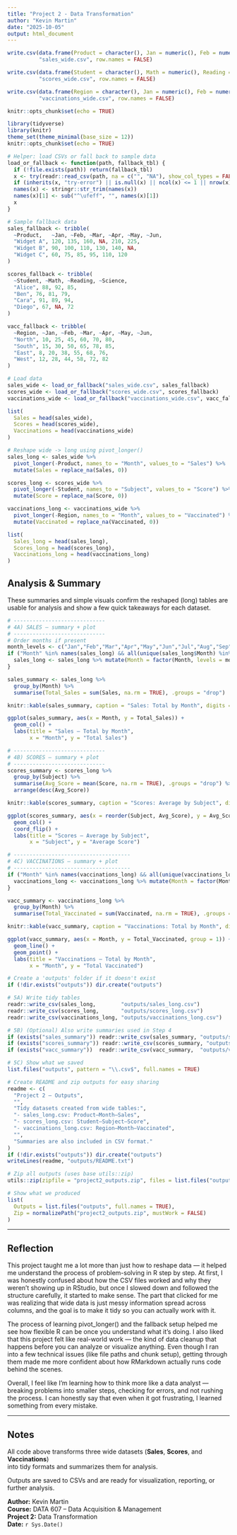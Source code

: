 ```yaml
---
title: "Project 2 - Data Transformation"
author: "Kevin Martin"
date: "2025-10-05"
output: html_document
---
```


```r
write.csv(data.frame(Product = character(), Jan = numeric(), Feb = numeric(), Mar = numeric()),
          "sales_wide.csv", row.names = FALSE)

write.csv(data.frame(Student = character(), Math = numeric(), Reading = numeric(), Science = numeric()),
          "scores_wide.csv", row.names = FALSE)

write.csv(data.frame(Region = character(), Jan = numeric(), Feb = numeric(), Mar = numeric()),
          "vaccinations_wide.csv", row.names = FALSE)
```

```r
knitr::opts_chunk$set(echo = TRUE)
```

```r
library(tidyverse)
library(knitr)
theme_set(theme_minimal(base_size = 12))
knitr::opts_chunk$set(echo = TRUE)

# Helper: load CSVs or fall back to sample data
load_or_fallback <- function(path, fallback_tbl) {
  if (!file.exists(path)) return(fallback_tbl)
  x <- try(readr::read_csv(path, na = c("", "NA"), show_col_types = FALSE), silent = TRUE)
  if (inherits(x, "try-error") || is.null(x) || ncol(x) <= 1 || nrow(x) == 0) return(fallback_tbl)
  names(x) <- stringr::str_trim(names(x))
  names(x)[1] <- sub("^\ufeff", "", names(x)[1])
  x
}

# Sample fallback data
sales_fallback <- tribble(
  ~Product,   ~Jan, ~Feb, ~Mar, ~Apr, ~May, ~Jun,
  "Widget A", 120, 135, 160, NA, 210, 225,
  "Widget B", 90, 100, 110, 130, 140, NA,
  "Widget C", 60, 75, 85, 95, 110, 120
)

scores_fallback <- tribble(
  ~Student, ~Math, ~Reading, ~Science,
  "Alice", 88, 92, 85,
  "Ben", 76, 81, 79,
  "Cara", 91, 89, 94,
  "Diego", 67, NA, 72
)

vacc_fallback <- tribble(
  ~Region, ~Jan, ~Feb, ~Mar, ~Apr, ~May, ~Jun,
  "North", 10, 25, 45, 60, 70, 80,
  "South", 15, 30, 50, 65, 78, 85,
  "East", 8, 20, 38, 55, 68, 76,
  "West", 12, 28, 44, 58, 72, 82
)

# Load data
sales_wide <- load_or_fallback("sales_wide.csv", sales_fallback)
scores_wide <- load_or_fallback("scores_wide.csv", scores_fallback)
vaccinations_wide <- load_or_fallback("vaccinations_wide.csv", vacc_fallback)

list(
  Sales = head(sales_wide),
  Scores = head(scores_wide),
  Vaccinations = head(vaccinations_wide)
)
```

```r
# Reshape wide -> long using pivot_longer()
sales_long <- sales_wide %>%
  pivot_longer(-Product, names_to = "Month", values_to = "Sales") %>%
  mutate(Sales = replace_na(Sales, 0))

scores_long <- scores_wide %>%
  pivot_longer(-Student, names_to = "Subject", values_to = "Score") %>%
  mutate(Score = replace_na(Score, 0))

vaccinations_long <- vaccinations_wide %>%
  pivot_longer(-Region, names_to = "Month", values_to = "Vaccinated") %>%
  mutate(Vaccinated = replace_na(Vaccinated, 0))

list(
  Sales_long = head(sales_long),
  Scores_long = head(scores_long),
  Vaccinations_long = head(vaccinations_long)
)

```

## Analysis & Summary
These summaries and simple visuals confirm the reshaped (long) tables are usable for analysis and show a few quick takeaways for each dataset.

```r
# -----------------------------
# 4A) SALES — summary + plot
# -----------------------------
# Order months if present
month_levels <- c("Jan","Feb","Mar","Apr","May","Jun","Jul","Aug","Sep","Oct","Nov","Dec")
if ("Month" %in% names(sales_long) && all(unique(sales_long$Month) %in% month_levels)) {
  sales_long <- sales_long %>% mutate(Month = factor(Month, levels = month_levels))
}

sales_summary <- sales_long %>%
  group_by(Month) %>%
  summarise(Total_Sales = sum(Sales, na.rm = TRUE), .groups = "drop")

knitr::kable(sales_summary, caption = "Sales: Total by Month", digits = 1)

ggplot(sales_summary, aes(x = Month, y = Total_Sales)) +
  geom_col() +
  labs(title = "Sales – Total by Month",
       x = "Month", y = "Total Sales")

# -----------------------------
# 4B) SCORES — summary + plot
# -----------------------------
scores_summary <- scores_long %>%
  group_by(Subject) %>%
  summarise(Avg_Score = mean(Score, na.rm = TRUE), .groups = "drop") %>%
  arrange(desc(Avg_Score))

knitr::kable(scores_summary, caption = "Scores: Average by Subject", digits = 1)

ggplot(scores_summary, aes(x = reorder(Subject, Avg_Score), y = Avg_Score)) +
  geom_col() +
  coord_flip() +
  labs(title = "Scores – Average by Subject",
       x = "Subject", y = "Average Score")

# -------------------------------------
# 4C) VACCINATIONS — summary + plot
# -------------------------------------
if ("Month" %in% names(vaccinations_long) && all(unique(vaccinations_long$Month) %in% month_levels)) {
  vaccinations_long <- vaccinations_long %>% mutate(Month = factor(Month, levels = month_levels))
}

vacc_summary <- vaccinations_long %>%
  group_by(Month) %>%
  summarise(Total_Vaccinated = sum(Vaccinated, na.rm = TRUE), .groups = "drop")

knitr::kable(vacc_summary, caption = "Vaccinations: Total by Month", digits = 0)

ggplot(vacc_summary, aes(x = Month, y = Total_Vaccinated, group = 1)) +
  geom_line() +
  geom_point() +
  labs(title = "Vaccinations – Total by Month",
       x = "Month", y = "Total Vaccinated")
```

```r
# Create a 'outputs' folder if it doesn't exist
if (!dir.exists("outputs")) dir.create("outputs")

# 5A) Write tidy tables
readr::write_csv(sales_long,        "outputs/sales_long.csv")
readr::write_csv(scores_long,       "outputs/scores_long.csv")
readr::write_csv(vaccinations_long, "outputs/vaccinations_long.csv")

# 5B) (Optional) Also write summaries used in Step 4
if (exists("sales_summary")) readr::write_csv(sales_summary, "outputs/sales_summary_by_month.csv")
if (exists("scores_summary")) readr::write_csv(scores_summary, "outputs/scores_avg_by_subject.csv")
if (exists("vacc_summary"))  readr::write_csv(vacc_summary,  "outputs/vaccinations_total_by_month.csv")

# 5C) Show what we saved
list.files("outputs", pattern = "\\.csv$", full.names = TRUE)
```

```r
# Create README and zip outputs for easy sharing
readme <- c(
  "Project 2 – Outputs",
  "",
  "Tidy datasets created from wide tables:",
  "- sales_long.csv: Product–Month–Sales",
  "- scores_long.csv: Student–Subject–Score",
  "- vaccinations_long.csv: Region–Month–Vaccinated",
  "",
  "Summaries are also included in CSV format."
)
if (!dir.exists("outputs")) dir.create("outputs")
writeLines(readme, "outputs/README.txt")

# Zip all outputs (uses base utils::zip)
utils::zip(zipfile = "project2_outputs.zip", files = list.files("outputs", full.names = TRUE))

# Show what we produced
list(
  Outputs = list.files("outputs", full.names = TRUE),
  Zip = normalizePath("project2_outputs.zip", mustWork = FALSE)
)
```

---

## Reflection

This project taught me a lot more than just how to reshape data — it helped me understand the process of problem-solving in R step by step. At first, I was honestly confused about how the CSV files worked and why they weren’t showing up in RStudio, but once I slowed down and followed the structure carefully, it started to make sense. The part that clicked for me was realizing that wide data is just messy information spread across columns, and the goal is to make it tidy so you can actually work with it.

The process of learning pivot_longer() and the fallback setup helped me see how flexible R can be once you understand what it’s doing. I also liked that this project felt like real-world work — the kind of data cleanup that happens before you can analyze or visualize anything. Even though I ran into a few technical issues (like file paths and chunk setup), getting through them made me more confident about how RMarkdown actually runs code behind the scenes.

Overall, I feel like I’m learning how to think more like a data analyst — breaking problems into smaller steps, checking for errors, and not rushing the process. I can honestly say that even when it got frustrating, I learned something from every mistake.

---

## Notes

All code above transforms three wide datasets (**Sales**, **Scores**, and **Vaccinations**)  
into tidy formats and summarizes them for analysis.  

Outputs are saved to CSVs and are ready for visualization, reporting, or further analysis.  

**Author:** Kevin Martin  
**Course:** DATA 607 – Data Acquisition & Management  
**Project 2:** Data Transformation  
**Date:** `r Sys.Date()`

